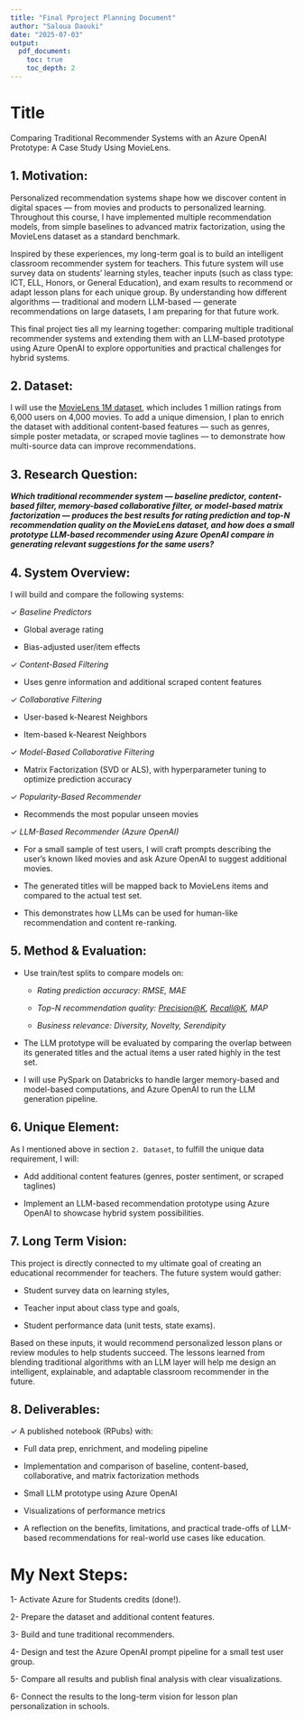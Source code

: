```yaml
---
title: "Final Pproject Planning Document"
author: "Saloua Daouki"
date: "2025-07-03"
output: 
  pdf_document:
    toc: true
    toc_depth: 2
---
```


# Title

Comparing Traditional Recommender Systems with an Azure OpenAI Prototype: A Case Study Using MovieLens.

## 1. Motivation:

Personalized recommendation systems shape how we discover content in digital spaces — from movies and products to personalized learning. Throughout this course, I have implemented multiple recommendation models, from simple baselines to advanced matrix factorization, using the MovieLens dataset as a standard benchmark.

Inspired by these experiences, my long-term goal is to build an intelligent classroom recommender system for teachers. This future system will use survey data on students’ learning styles, teacher inputs (such as class type: ICT, ELL, Honors, or General Education), and exam results to recommend or adapt lesson plans for each unique group. By understanding how different algorithms — traditional and modern LLM-based — generate recommendations on large datasets, I am preparing for that future work.

This final project ties all my learning together: comparing multiple traditional recommender systems and extending them with an LLM-based prototype using Azure OpenAI to explore opportunities and practical challenges for hybrid systems.

## 2. Dataset:

I will use the [MovieLens 1M dataset](https://grouplens.org/datasets/movielens/1m/), which includes 1 million ratings from 6,000 users on 4,000 movies. To add a unique dimension, I plan to enrich the dataset with additional content-based features — such as genres, simple poster metadata, or scraped movie taglines — to demonstrate how multi-source data can improve recommendations.

## 3. Research Question:

***Which traditional recommender system — baseline predictor, content-based filter, memory-based collaborative filter, or model-based matrix factorization — produces the best results for rating prediction and top-N recommendation quality on the MovieLens dataset, and how does a small prototype LLM-based recommender using Azure OpenAI compare in generating relevant suggestions for the same users?***

## 4. System Overview:

I will build and compare the following systems:

$\checkmark$ *Baseline Predictors*

-   Global average rating

-   Bias-adjusted user/item effects

$\checkmark$ *Content-Based Filtering*

-   Uses genre information and additional scraped content features

$\checkmark$ *Collaborative Filtering*

-   User-based k-Nearest Neighbors

-   Item-based k-Nearest Neighbors

$\checkmark$ *Model-Based Collaborative Filtering*

-   Matrix Factorization (SVD or ALS), with hyperparameter tuning to optimize prediction accuracy

$\checkmark$ *Popularity-Based Recommender*

-   Recommends the most popular unseen movies

$\checkmark$ *LLM-Based Recommender (Azure OpenAI)*

-   For a small sample of test users, I will craft prompts describing the user’s known liked movies and ask Azure OpenAI to suggest additional movies.

-   The generated titles will be mapped back to MovieLens items and compared to the actual test set.

-   This demonstrates how LLMs can be used for human-like recommendation and content re-ranking.

## 5. Method & Evaluation:

-   Use train/test splits to compare models on:

    -   *Rating prediction accuracy: RMSE, MAE*

    -   *Top-N recommendation quality: [Precision\@K](mailto:Precision@K){.email}, [Recall\@K](mailto:Recall@K){.email}, MAP*

    -   *Business relevance: Diversity, Novelty, Serendipity*

-   The LLM prototype will be evaluated by comparing the overlap between its generated titles and the actual items a user rated highly in the test set.

-   I will use PySpark on Databricks to handle larger memory-based and model-based computations, and Azure OpenAI to run the LLM generation pipeline.

## 6. Unique Element:

As I mentioned above in section `2. Dataset`, to fulfill the unique data requirement, I will:

-   Add additional content features (genres, poster sentiment, or scraped taglines)

-   Implement an LLM-based recommendation prototype using Azure OpenAI to showcase hybrid system possibilities.

## 7. Long Term Vision:

This project is directly connected to my ultimate goal of creating an educational recommender for teachers. The future system would gather:

-   Student survey data on learning styles,

-   Teacher input about class type and goals,

-   Student performance data (unit tests, state exams).

Based on these inputs, it would recommend personalized lesson plans or review modules to help students succeed. The lessons learned from blending traditional algorithms with an LLM layer will help me design an intelligent, explainable, and adaptable classroom recommender in the future.

## 8. Deliverables:

$\checkmark$ A published notebook (RPubs) with:

-   Full data prep, enrichment, and modeling pipeline

-   Implementation and comparison of baseline, content-based, collaborative, and matrix factorization methods

-   Small LLM prototype using Azure OpenAI

-   Visualizations of performance metrics

-   A reflection on the benefits, limitations, and practical trade-offs of LLM-based recommendations for real-world use cases like education.

# My Next Steps:

1- Activate Azure for Students credits (done!).

2- Prepare the dataset and additional content features.

3- Build and tune traditional recommenders.

4- Design and test the Azure OpenAI prompt pipeline for a small test user group.

5- Compare all results and publish final analysis with clear visualizations.

6- Connect the results to the long-term vision for lesson plan personalization in schools.
